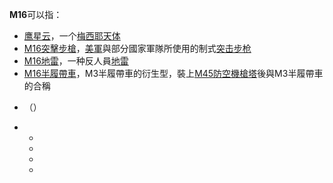 {{不是|MI6}}
{{DisambigNav|M|16}}

'''M16'''可以指：
* [[鹰星云|鹰星云]]，一个[[梅西耶天体|梅西耶天体]]
* [[M16突擊步槍|M16突擊步槍]]，[[美軍|美軍]]與部分國家軍隊所使用的制式[[突击步枪|突击步枪]]
* [[M16地雷|M16地雷]]，一种反人員[[地雷|地雷]]
* [[M3半履帶車|M16半履帶車]]，M3半履帶車的衍生型，裝上[[M45防空機槍塔|M45防空機槍塔]]後與M3半履帶車的合稱
* {{link-hy|M16公路 (亚美尼亚)|Մ 16 ճանապարհ (Հայաստան)}}（{{lang-hy|Մ16}}）
* {{link-bs|M16公路 (波斯尼亚和黑塞哥维那)|Magistralni put M16}}
** {{link-bs|M16.1公路 (波斯尼亚和黑塞哥维那)|Magistralni put M16.1}}
** {{link-bs|M16.2公路 (波斯尼亚和黑塞哥维那)|Magistralni put M16.2}}
** {{link-bs|M16.3公路 (波斯尼亚和黑塞哥维那)|Magistralni put M16.3}}
** {{link-bs|M16.4公路 (波斯尼亚和黑塞哥维那)|Magistralni put M16.4}}

{{disambig}}